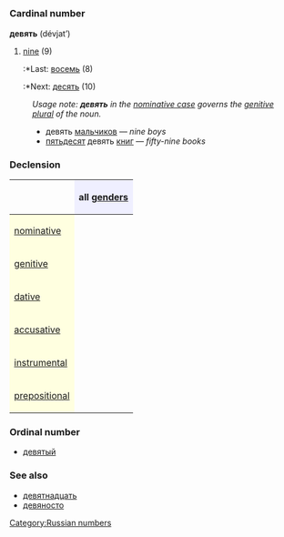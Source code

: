 =={{ru}}==
[[Category:Russian numbers]]
=== Cardinal number ===
'''девять''' (dévjat’)

#[[nine]] (9)
#:*Last: [[восемь]] (8)
#:*Next: [[десять]] (10)

:''Usage note: '''''девять''''' in the [[nominative case]] governs the [[genitive]] [[plural]] of the noun.''
:*девять [[мальчик|мальчиков]] — ''nine boys''
:*[[пятьдесят]] девять [[книга|книг]] — ''fifty-nine books''

===Declension===
{| border="1" cellpadding="4" cellspacing="0"
!
! style="background-color: #EFEFFF" align="center"|all [[gender]]s
|-
! style="background-color: #FFFFE0" align="left"|[[nominative case|nominative]]
| align="center"|{{Unicode|де́вять}}
|-
! style="background-color: #FFFFE0" align="left"|[[genitive case|genitive]]
| align="center"|{{Unicode|девяти́}}
|-
! style="background-color: #FFFFE0" align="left"|[[dative case|dative]]
| align="center"|{{Unicode|девяти́}}
|-
! style="background-color: #FFFFE0" align="left"|[[accusative case|accusative]]
| align="center"|{{Unicode|де́вять}}
|-
! style="background-color: #FFFFE0" align="left"|[[instrumental case|instrumental]]
| align="center"|{{Unicode|девятью́}}
|-
! style="background-color: #FFFFE0" align="left"|[[prepositional case|prepositional]]
| align="center"|{{Unicode|о девяти́}}
|}

===Ordinal number===
*[[девятый]]

===See also===
*[[девятнадцать]]
*[[девяносто]]